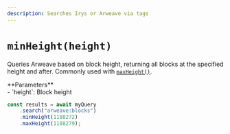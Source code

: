 ```yaml
---
description: Searches Irys or Arweave via tags
---
```



# `minHeight(height)`

Queries Arweave based on block height, returning all blocks at the specified height and after. Commonly used with [`maxHeight()`](./maxHeight).

<div className="" />
**Parameters**
<div className="-mt-6" />
-   `height`: Block height

```js
const results = await myQuery
	.search("arweave:blocks")
	.minHeight(1188272)
	.maxHeight(1188279);
```